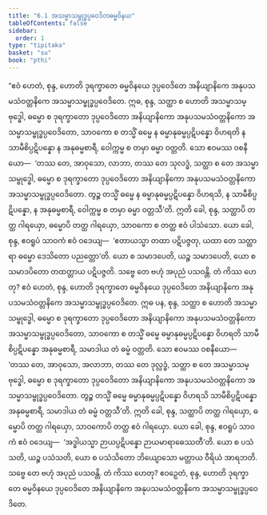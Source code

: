 ```yaml
---
title: "6.1 အသမ္မာသမ္ဗုဒ္ဓပ္ပဝေဒိတဓမ္မဝိနယ"
tableOfContents: false
sidebar:
  order: 1
type: "tipitaka"
basket: "su"
book: "pthi"
---
```



<DynamicBreadcrumb />

<Division number="166" book="pthi">

<Paragraph number="339" book="pthi">
“ဧဝံ ဟေတံ, စုန္ဒ, ဟောတိ ဒုရက္ခာတေ ဓမ္မဝိနယေ ဒုပ္ပဝေဒိတေ အနိယျာနိကေ အနုပသမသံဝတ္တနိကေ အသမ္မာသမ္ဗုဒ္ဓပ္ပဝေဒိတေ. ဣဓ, စုန္ဒ, သတ္ထာ စ ဟောတိ အသမ္မာသမ္ဗုဒ္ဓေါ, ဓမ္မော စ ဒုရက္ခာတော ဒုပ္ပဝေဒိတော အနိယျာနိကော အနုပသမသံဝတ္တနိကော အသမ္မာသမ္ဗုဒ္ဓပ္ပဝေဒိတော, သာဝကော စ တသ္မိံ ဓမ္မေ န ဓမ္မာနုဓမ္မပ္ပဋိပန္နော ဝိဟရတိ န သာမီစိပ္ပဋိပန္နော န အနုဓမ္မစာရီ, ဝေါက္ကမ္မ စ တမှာ ဓမ္မာ ဝတ္တတိ. သော ဧဝမဿ ဝစနီယော—  ‘တဿ တေ, အာဝုသော, လာဘာ, တဿ တေ သုလဒ္ဓံ, သတ္ထာ စ တေ အသမ္မာသမ္ဗုဒ္ဓေါ, ဓမ္မော စ ဒုရက္ခာတော ဒုပ္ပဝေဒိတော အနိယျာနိကော အနုပသမသံဝတ္တနိကော အသမ္မာသမ္ဗုဒ္ဓပ္ပဝေဒိတော. တွဉ္စ တသ္မိံ ဓမ္မေ န ဓမ္မာနုဓမ္မပ္ပဋိပန္နော ဝိဟရသိ, န သာမီစိပ္ပဋိပန္နော, န အနုဓမ္မစာရီ, ဝေါက္ကမ္မ စ တမှာ ဓမ္မာ ဝတ္တသီ’တိ. ဣတိ ခေါ, စုန္ဒ, သတ္ထာပိ တတ္ထ ဂါရယှော, ဓမ္မောပိ တတ္ထ ဂါရယှော, သာဝကော စ တတ္ထ ဧဝံ ပါသံသော. ယော ခေါ, စုန္ဒ, ဧဝရူပံ သာဝကံ ဧဝံ ဝဒေယျ—  ‘ဧတာယသ္မာ တထာ ပဋိပဇ္ဇတု, ယထာ တေ သတ္ထာရာ ဓမ္မော ဒေသိတော ပညတ္တော’တိ. ယော စ သမာဒပေတိ, ယဉ္စ သမာဒပေတိ, ယော စ သမာဒပိတော တထတ္တာယ ပဋိပဇ္ဇတိ. သဗ္ဗေ တေ ဗဟုံ အပုညံ ပသဝန္တိ. တံ ကိဿ ဟေတု? ဧဝံ ဟေတံ, စုန္ဒ, ဟောတိ ဒုရက္ခာတေ ဓမ္မဝိနယေ ဒုပ္ပဝေဒိတေ အနိယျာနိကေ အနုပသမသံဝတ္တနိကေ အသမ္မာသမ္ဗုဒ္ဓပ္ပဝေဒိတေ.
</Paragraph>

</Division>
<Division number="167" book="pthi">

<Paragraph number="340" book="pthi">
ဣဓ ပန, စုန္ဒ, သတ္ထာ စ ဟောတိ အသမ္မာသမ္ဗုဒ္ဓေါ, ဓမ္မော စ ဒုရက္ခာတော ဒုပ္ပဝေဒိတော အနိယျာနိကော အနုပသမသံဝတ္တနိကော အသမ္မာသမ္ဗုဒ္ဓပ္ပဝေဒိတော, သာဝကော စ တသ္မိံ ဓမ္မေ ဓမ္မာနုဓမ္မပ္ပဋိပန္နော ဝိဟရတိ သာမီစိပ္ပဋိပန္နော အနုဓမ္မစာရီ, သမာဒါယ တံ ဓမ္မံ ဝတ္တတိ. သော ဧဝမဿ ဝစနီယော—  ‘တဿ တေ, အာဝုသော, အလာဘာ, တဿ တေ ဒုလ္လဒ္ဓံ, သတ္ထာ စ တေ အသမ္မာသမ္ဗုဒ္ဓေါ, ဓမ္မော စ ဒုရက္ခာတော ဒုပ္ပဝေဒိတော အနိယျာနိကော အနုပသမသံဝတ္တနိကော အသမ္မာသမ္ဗုဒ္ဓပ္ပဝေဒိတော. တွဉ္စ တသ္မိံ ဓမ္မေ ဓမ္မာနုဓမ္မပ္ပဋိပန္နော ဝိဟရသိ သာမီစိပ္ပဋိပန္နော အနုဓမ္မစာရီ, သမာဒါယ တံ ဓမ္မံ ဝတ္တသီ’တိ. ဣတိ ခေါ, စုန္ဒ, သတ္ထာပိ တတ္ထ ဂါရယှော, ဓမ္မောပိ တတ္ထ ဂါရယှော, သာဝကောပိ တတ္ထ ဧဝံ ဂါရယှော. ယော ခေါ, စုန္ဒ, ဧဝရူပံ သာဝကံ ဧဝံ ဝဒေယျ—  ‘အဒ္ဓါယသ္မာ ဉာယပ္ပဋိပန္နော ဉာယမာရာဓေဿတီ’တိ. ယော စ ပသံသတိ, ယဉ္စ ပသံသတိ, ယော စ ပသံသိတော ဘိယျောသော မတ္တာယ ဝီရိယံ အာရဘတိ. သဗ္ဗေ တေ ဗဟုံ အပုညံ ပသဝန္တိ. တံ ကိဿ ဟေတု? ဧဝဉှေတံ, စုန္ဒ, ဟောတိ ဒုရက္ခာတေ ဓမ္မဝိနယေ ဒုပ္ပဝေဒိတေ အနိယျာနိကေ အနုပသမသံဝတ္တနိကေ အသမ္မာသမ္ဗုဒ္ဓပ္ပဝေဒိတေ.
</Paragraph>
</Division>